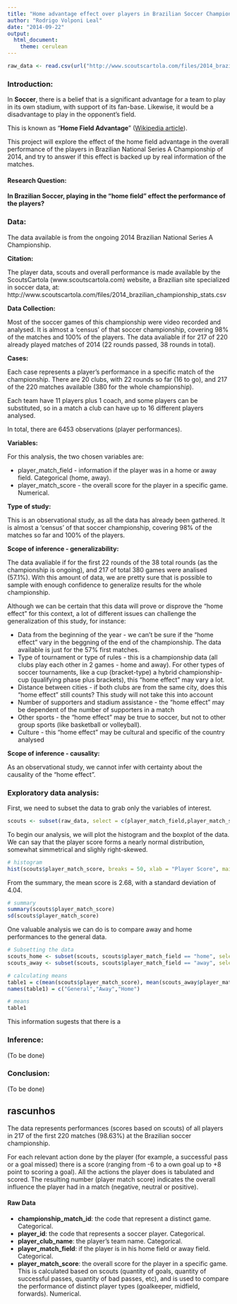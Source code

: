 ```yaml
---
title: "Home advantage effect over players in Brazilian Soccer Championship"
author: "Rodrigo Volponi Leal"
date: "2014-09-22"
output:
  html_document:
    theme: cerulean
---
```


<!-- For more info on RMarkdown see http://rmarkdown.rstudio.com/ -->

<!-- Enter the code required to load your data in the space below. The data will be loaded but the line of code won't show up in your write up (echo=FALSE) in order to save space-->
```r
raw_data <- read.csv(url("http://www.scoutscartola.com/files/2014_brazilian_championship_stats.csv"))
```

<!-- In the remainder of the document, add R code chunks as needed -->



### Introduction:

In **Soccer**, there is a belief that is a significant advantage for a team to play in its own stadium, with support of its fan-base. Likewise, it would be a disadvantage to play in the opponent's field. 

This is known as "**Home Field Advantage**" ([Wikipedia article](http://en.wikipedia.org/wiki/Home_advantage)).

This project will explore the effect of the home field advantage in the overall performance of the players in Brazilian National Series A Championship of 2014, and try to answer if this effect is backed up by real information of the matches.



#### Research Question: ####
**In Brazilian Soccer, playing in the "home field" effect the performance of the players?**




### Data:
The data available is from the ongoing 2014 Brazilian National Series A Championship.


**Citation:**

The player data, scouts and overall performance is made available by the ScoutsCartola (www.scoutscartola.com) website, a Brazilian site specialized in soccer data, at:
http://www.scoutscartola.com/files/2014_brazilian_championship_stats.csv


**Data Collection:**

Most of the soccer games of this championship were video recorded and analysed. It is almost a 'census' of that soccer championship, covering 98% of the matches and 100% of the players. The data avaliable if for 217 of 220 already played matches of 2014 (22 rounds passed, 38 rounds in total).


**Cases:**

Each case represents a player's performance in a specific match of the championship. There are 20 clubs, with 22 rounds so far (16 to go), and 217 of the 220 matches available (380 for the whole championship). 

Each team have 11 players plus 1 coach, and some players can be substituted, so in a match a club can have up to 16 different players analysed.

In total, there are 6453 observations (player performances).


**Variables:**

For this analysis, the two chosen variables are:

* player_match_field - information if the player was in a home or away field. Categorical (home, away).
* player_match_score - the overall score for the player in a specific game. Numerical.


**Type of study:**

This is an observational study, as all the data has already been gathered. It is almost a 'census' of that soccer championship, covering 98% of the matches so far and 100% of the players.


**Scope of inference - generalizability:**

The data avaliable if for the first 22 rounds of the 38 total rounds (as the championship is ongoing), and 217 of total 380 games were analised (57.1%). With this amount of data, we are pretty sure that is possible to sample with enough confidence to generalize results for the whole championship.

Although we can be certain that this data will prove or disprove the "home effect" for this context, a lot of different issues can challenge the generalization of this study, for instance:

* Data from the beginning of the year - we can't be sure if the "home effect" vary in the beggning of the end of the championship. The data available is just for the 57% first matches.
* Type of tournament or type of rules - this is a championship data (all clubs play each other in 2 games - home and away). For other types of soccer tournaments, like a cup (bracket-type) a hybrid championship-cup (qualifying phase plus brackets), this "home effect" may vary a lot.
* Distance between cities - if both clubs are from the same city, does this "home effect" still counts? This study will not take this into account
* Number of supporters and stadium assistance - the "home effect" may be dependent of the number of supporters in a match
* Other sports - the "home effect" may be true to soccer, but not to other group sports (like basketball or volleyball).
* Culture - this "home effect" may be cultural and specific of the country analysed


**Scope of inference - causality:**

As an observational study, we cannot infer with certainty about the causality of the "home effect".




### Exploratory data analysis:

First, we need to subset the data to grab only the variables of interest.

```r
scouts <- subset(raw_data, select = c(player_match_field,player_match_score))
```

To begin our analysis, we will plot the histogram and the boxplot of the data.
We can say that the player score forms a nearly normal distribution, somewhat simmetrical and slighly right-skewed.

```r
# histogram
hist(scouts$player_match_score, breaks = 50, xlab = "Player Score", main = "Histogram of all players")
```


From the summary, the mean score is 2.68, with a standard deviation of 4.04.
```r
# summary
summary(scouts$player_match_score)
sd(scouts$player_match_score)
```


One valuable analysis we can do is to compare away and home performances to the general data.

```r
# Subsetting the data
scouts_home <- subset(scouts, scouts$player_match_field == "home", select = player_match_score)
scouts_away <- subset(scouts, scouts$player_match_field == "away", select = player_match_score)

# calculating means
table1 = c(mean(scouts$player_match_score), mean(scouts_away$player_match_score), mean(scouts_home$player_match_score))
names(table1) = c("General","Away","Home")

# means
table1
```

This information sugests that there is a 

### Inference:

(To be done)

### Conclusion:

(To be done)



## rascunhos ##
The data represents performances (scores based on scouts) of all players in 217 of the first 220 matches (98.63%) at the Brazilian soccer championship.

For each relevant action done by the player (for example, a successful pass or a goal missed) there is a score (ranging from -6 to a own goal up to +8 point to scoring a goal). All the actions the player does is tabulated and scored. The resulting number (player match score) indicates the overall influence the player had in a match (negative, neutral or positive).


#### Raw Data ####
* **championship_match_id**: the code that represent a distinct game. Categorical.
* **player_id**: the code that represents a soccer player. Categorical.
* **player_club_name**: the player's team name. Categorical.
* **player_match_field**: if the player is in his home field or away field. Categorical.
* **player_match_score**: the overall score for the player in a specific game. This is calculated based on scouts (quantity of goals, quantity of successful passes, quantity of bad passes, etc), and is used to compare the performance of distinct player types (goalkeeper, midfield, forwards). Numerical.
